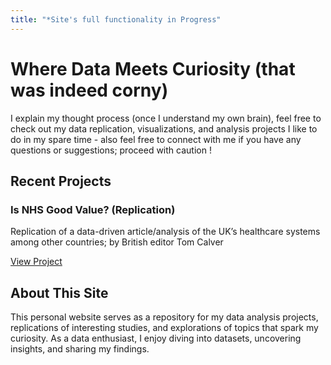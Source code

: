 ```yaml
---
title: "*Site's full functionality in Progress"
---
```


<div class="header-banner">
<h1>Where Data Meets Curiosity (that was indeed corny) </h1>
  <p class="lead">I explain my thought process (once I understand my own brain), feel free to check out my data replication, visualizations, and analysis projects I like to do in my spare time - also feel free to connect with me if you have any questions or suggestions; proceed with caution !</p>
</div>

## Recent Projects

<div class="project-card">
  <h3 class="project-title">Is NHS Good Value? (Replication)</h3>
  <p>Replication of a data-driven article/analysis of the UK's healthcare systems among other countries; by British editor Tom Calver</p>
  <a href="tom-calver-article-NHS.qmd" class="btn btn-primary">View Project</a>
</div>

<!-- You can add more project cards here as you develop more content -->

## About This Site

This personal website serves as a repository for my data analysis projects, replications of interesting studies, and explorations of topics that spark my curiosity. As a data enthusiast, I enjoy diving into datasets, uncovering insights, and sharing my findings.
